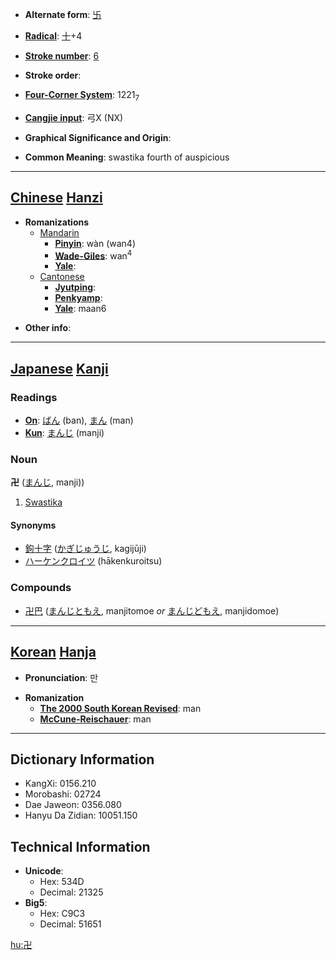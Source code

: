 * '''Alternate form''': [[卐]]

* '''[[Wiktionary:Chinese radical index| Radical]]''': [[Wiktionary:Chinese radical index 十|十]]+4

* '''[[Wiktionary:Chinese total strokes index|Stroke number]]''': [[Wiktionary:Chinese total strokes index 6|6]]

* '''Stroke order''': 

* '''[[Wiktionary:Chinese four corner index|Four-Corner System]]''': 1221<sub>7</sub>

* '''[[Wiktionary:Chinese Cangjie index|Cangjie input]]''': 弓X (NX)

* '''Graphical Significance and Origin''': 

* '''Common Meaning''': swastika fourth of auspicious

----

== [[Chinese]] [[Hanzi]] ==

* '''Romanizations'''
** [[Mandarin]]
*** '''[[Pinyin]]''': wàn (wan4)
*** '''[[Wade-Giles]]''': wan<sup>4</sup>
*** '''[[Yale]]''': 
**[[Cantonese]]
***'''[[Jyutping]]''':
***'''[[Penkyamp]]''': 
***'''[[Yale]]''': maan6

* '''Other info''': 

----

== [[Japanese]] [[Kanji]] ==

===Readings===
* '''[[On]]''': [[ばん]] (ban), [[まん]] (man)
* '''[[Kun]]''': [[まんじ]] (manji)
===Noun===
'''卍''' ([[まんじ]], manji))
#[[Swastika]]
====Synonyms====
*[[鉤十字]] ([[かぎじゅうじ]], kagijūji)
*[[ハーケンクロイツ]] (hākenkuroitsu)
===Compounds===
*[[卍巴]] ([[まんじともえ]], manjitomoe ''or'' [[まんじどもえ]], manjidomoe)
----

== [[Korean]] [[Hanja]] ==

* '''Pronunciation''': 만

* '''Romanization'''
** '''[[The 2000 South Korean Revised Romanization|The 2000 South Korean Revised]]''': man
** '''[[McCune-Reischauer]]''': man

----

== Dictionary Information ==

* KangXi: 0156.210
* Morobashi: 02724
* Dae Jaweon: 0356.080
* Hanyu Da Zidian: 10051.150

== Technical Information ==

* '''Unicode''':
** Hex: 534D
** Decimal: 21325
* '''Big5''':
** Hex: C9C3
** Decimal: 51651

[[hu:卍]]